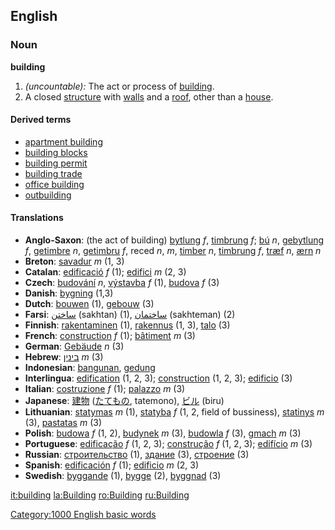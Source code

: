 ==English==

=== Noun ===
'''building'''

# ''(uncountable):'' The act or process of [[build]]ing.
# A closed [[structure]] with [[wall]]s and a [[roof]], other than a [[house]].

====Derived terms====
*[[apartment building]]
*[[building blocks]]
*[[building permit]]
*[[building trade]]
*[[office building]]
*[[outbuilding]]

==== Translations ====
{{checktrans}}

*'''Anglo-Saxon''': (the act of building) [[bytlung]] ''f'', [[timbrung]] ''f''; [[bú]] ''n'', [[gebytlung]] ''f'', [[getimbre]] ''n'', [[getimbru]] ''f'', reced ''n'', ''m'', [[timber]] ''n'', [[timbrung]] ''f'', [[træf]] ''n'', [[ærn]] ''n''
*'''Breton''': [[savadur]] ''m'' (1, 3)
*'''Catalan''': [[edificació]] ''f'' (1); [[edifici]] ''m'' (2, 3)
*'''Czech''': [[budování]] ''n'', [[výstavba]] ''f'' (1), [[budova]] ''f'' (3)
*'''Danish''': [[bygning]] (1,3)
*'''Dutch''': [[bouwen]] (1), [[gebouw]] (3)
*'''Farsi''': [[ساختن]] (sakhtan) (1), [[ساختمان]] (sakhteman) (2)
*'''Finnish''': [[rakentaminen]] (1), [[rakennus]] (1, 3), [[talo]] (3)
*'''French''': [[construction#French|construction]] ''f'' (1); [[bâtiment]] ''m'' (3)
*'''German''': [[Gebäude]] ''n'' (3)
*'''Hebrew''': [[:he:בינין|בינין]] ''m'' (3)
*'''Indonesian''': [[bangun|bangunan]], [[gedung]]
*'''Interlingua''': [[edification]] (1, 2, 3); [[construction]] (1, 2, 3); [[edificio]] (3)
*'''Italian''': [[costruzione]] ''f'' (1); [[palazzo]] ''m'' (3)
*'''Japanese''': [[建物]] ([[たてもの]], tatemono), [[ビル]] (biru)
*'''Lithuanian''': [[statymas]] ''m'' (1), [[statyba]] ''f'' (1, 2, field of bussiness), [[statinys]] ''m'' (3), [[pastatas]] ''m'' (3)
*'''Polish''': [[budowa]] ''f'' (1, 2), [[budynek]] ''m'' (3), [[budowla]] ''f'' (3), [[gmach]] ''m'' (3)
*'''Portuguese''': [[edificação]] ''f'' (1, 2, 3); [[construção]] ''f'' (1, 2, 3); [[edifício]] ''m'' (3)
*'''Russian''': [[:ru:строительство|строительство]] (1), [[:ru:здание|здание]] (3), [[:ru:строение|строение]] (3)
*'''Spanish''': [[edificación]] ''f'' (1); [[edificio]] ''m'' (2, 3)
*'''Swedish''': [[byggande]] (1), [[bygge]] (2), [[byggnad]] (3)

[[Category:1000 English basic words]]

[[it:building]]
[[la:Building]]
[[ro:Building]]
[[ru:Building]]